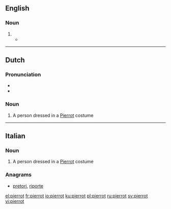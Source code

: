 ==English==

===Noun===
{{en-noun}}

# {{alternative form of|Pierrot|lang=en}}
#* {{quote-journal|date=June 3, 2009|author=Claudia La Rocco|title=With Each Youthful Step, Discoveries and Transformations|work=New York Times|url=http://www.nytimes.com/2009/06/03/arts/dance/03school.html
|passage=Then came the very young, in the “Ballabile des Enfants” from “Harlequinade,” a colorful, confectionary swirl of polichinelles, '''pierrots''' and scaramouches, set to Riccardo Drigo.}}

----

==Dutch==

===Pronunciation===
* {{audio|Nl-pierrot.ogg|Audio|lang=nl}}
* {{hyphenation|pier|rot|lang=nl}}

===Noun===
{{nl-noun|m|-s|pierrotje}}

# A person dressed in a [[Pierrot]] costume

----

==Italian==

===Noun===
{{head|it|noun|g=m|invariable}}

# A person dressed in a [[Pierrot]] costume

===Anagrams===
* [[pretori#Italian|pretori]], [[riporte#Italian|riporte]]

[[el:pierrot]]
[[fr:pierrot]]
[[io:pierrot]]
[[ku:pierrot]]
[[pl:pierrot]]
[[ru:pierrot]]
[[sv:pierrot]]
[[vi:pierrot]]